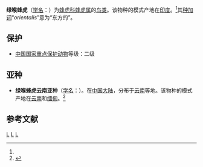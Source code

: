 {{Speciesbox
| image = Merops orientalis.jpg
| image caption = 绿喉蜂虎
| genus = Merops
| species = orientalis
| authority = Latham, 1802<ref name='id2318'>{{cite web| url =http://www.bioinfo.cn/db05/BjdwSpecies.php?action=view&id=2318| title =绿喉蜂虎| work =《中国动物物种编目数据库》| publisher =中国科学院微生物研究所| author =中国科学院动物研究所| accessdate =2009-04-04| deadurl =yes| archiveurl =https://web.archive.org/web/20160305004430/http://www.bioinfo.cn/db05/BjdwSpecies.php?action=view&id=2318| archivedate =2016-03-05}}</ref>
}}

'''绿喉蜂虎'''（[[学名|学名]]：{{lang|la|''Merops orientalis''}}）为[[蜂虎科|蜂虎科]][[蜂虎属|蜂虎属]]的[[鸟类|鸟类]]。该物种的模式产地在[[印度|印度]]。<ref name='id2318'/>其[[种加词|种加词]]“''orientalis''”意为“东方的”。

== 保护 ==
* [[中國國家重點保護野生動物名錄|中国国家重点保护动物]]等级：二级

== 亚种 ==
* '''绿喉蜂虎云南亚种'''（[[学名|学名]]：{{lang|la|''Merops orientalis ferrugeiceps''}}）。在[[中国大陆|中国大陆]]，分布于[[云南|云南]]等地。该物种的模式产地在[[云南|云南]]和[[缅甸|缅甸]]。<ref name='id2319'>{{cite web| url =http://www.bioinfo.cn/db05/BjdwSpecies.php?action=view&id=2319| title =绿喉蜂虎云南亚种| work =《中国动物物种编目数据库》| publisher =中国科学院微生物研究所| author =中国科学院动物研究所| accessdate =2009-04-04| deadurl =yes| archiveurl =https://web.archive.org/web/20160305105434/http://www.bioinfo.cn/db05/BjdwSpecies.php?action=view&id=2319| archivedate =2016-03-05}}</ref>

== 参考文献 ==
{{reflist}}

{{Commons category|Merops orientalis}}
{{Taxonbar|from=Q420840}}

[[Category:蜂虎属|L]]
[[Category:中国国家二级保护动物|L]]
[[Category:1802年描述的鸟类|L]]


{{Bird-stub}}